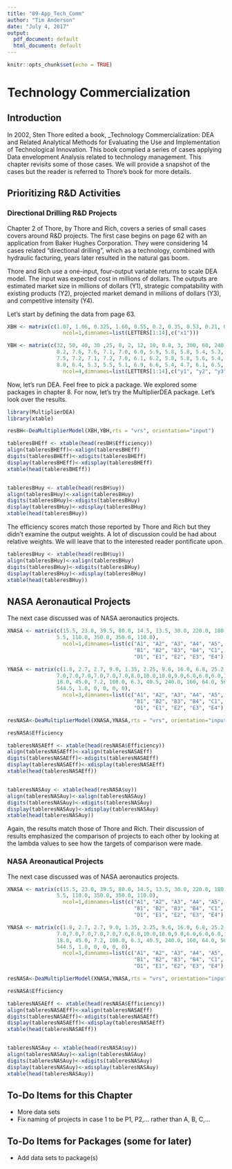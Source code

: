 ```yaml
---
title: "09-App_Tech_Comm"
author: "Tim Anderson"
date: "July 4, 2017"
output:
  pdf_document: default
  html_document: default
---
```


```r
knitr::opts_chunk$set(echo = TRUE)
```

# Technology Commercialization 

## Introduction

In 2002, Sten Thore edited a book, _Technology Commercialization:  DEA and Related Analytical Methods for Evaluating the Use and Implementation of Technological Innovation.  This book complied a series of cases applying Data envelopment Analysis related to technology management.  This chapter revisits some of those cases. We will provide a snapshot of the cases but the reader is referred to Thore's book for more details.  

## Prioritizing R&D Activities

### Directional Drilling R&D Projects

Chapter 2 of Thore, by Thore and Rich, covers a series of small cases covers around R&D projects.  The first case begins on page 62 with an application from Baker Hughes Corporation.  They were considering 14 cases related "directional drilling", which as a technology, combined with hydraulic facturing, years later resulted in the natural gas boom.  

Thore and Rich use a one-input, four-output variable returns to scale DEA model.  The input was expected cost in millions of dollars.  The outputs are estimated market size in millions of dollars (Y1), strategic compatability with existing products (Y2), projected market demand in millions of dollars (Y3), and competitive intensity (Y4).  

Let's start by defining the data from page 63.  

```r

XBH <- matrix(c(1.07, 1.06, 0.325, 1.60, 0.55, 0.2, 0.35, 0.53, 0.21, 0.16, 0.07, 1.95, 5.59, 3.10),
                  ncol=1,dimnames=list(LETTERS[1:14],c("x1")))

YBH <- matrix(c(32, 50, 40, 30 ,25, 8, 2, 12, 10, 0.8, 3, 300, 60, 240,
                8.2, 7.6, 7.6, 7.1, 7.0, 6.0, 5.9, 5.8, 5.8, 5.4, 5.3, 6.8, 6.2, 6.2,
                7.5, 7.2, 7.1, 7.2, 7.0, 6.1, 6.2, 5.8, 5.8, 5.6, 5.4, 6.1, 6.9, 6.6,
                8.0, 6.4, 5.3, 5.5, 5.1, 6.9, 6.6, 5.4, 4.7, 6.1, 6.5, 6.4, 6.8, 7.1),
                  ncol=4,dimnames=list(LETTERS[1:14],c("y1", "y2", "y3", "y4")))

```

Now, let's run DEA.  Feel free to pick a package.  We explored some packages in chapter 8.  For now, let's try the MultiplierDEA package.  Let's look over the results.

```r
library(MultiplierDEA)
library(xtable)

resBH<-DeaMultiplierModel(XBH,YBH,rts = "vrs", orientation="input")

tableresBHEff <- xtable(head(resBH$Efficiency))
align(tableresBHEff)<-xalign(tableresBHEff)
digits(tableresBHEff)<-xdigits(tableresBHEff)
display(tableresBHEff)<-xdisplay(tableresBHEff)
xtable(head(tableresBHEff))


tableresBHuy <- xtable(head(resBH$uy))
align(tableresBHuy)<-xalign(tableresBHuy)
digits(tableresBHuy)<-xdigits(tableresBHuy)
display(tableresBHuy)<-xdisplay(tableresBHuy)
xtable(head(tableresBHuy))

```

The efficiency scores match those reported by Thore and Rich but they didn't examine the output weights.  A lot of discussion could be had about relative weights.  We will leave that to the interested reader pontificate upon.

```r

tableresBHuy <- xtable(head(resBH$uy))
align(tableresBHuy)<-xalign(tableresBHuy)
digits(tableresBHuy)<-xdigits(tableresBHuy)
display(tableresBHuy)<-xdisplay(tableresBHuy)
xtable(head(tableresBHuy))

```

## NASA Aeronautical Projects 

The next case discussed was of NASA aeronautics projects.  

```r

XNASA <- matrix(c(15.5, 23.0, 39.5, 80.0, 14.5, 13.5, 30.0, 220.0, 180.0, 980.0, 1050.0, 15.0, 40.0,
                5.5, 110.0, 350.0, 350.0, 110.0),
                  ncol=1,dimnames=list(c("A1", "A2", "A3", "A4", "A5", "A6",
                                         "B1", "B2", "B3", "B4", "C1", "C2", "C3",
                                         "D1", "E1", "E2", "E3", "E4"),c("x1")))

YNASA <- matrix(c(1.8, 2.7, 2.7, 9.0, 1.35, 2.25, 9.6, 16.0, 6.8, 25.2, 20.7, 4.5, 19.8, 0.75, 0, 0, 0, 0,
                7.0,7.0,7.0,7.0,7.0,7.0,8.0,10.0,10.0,9.0,6.0,6.0,6.0,10.0,8.0,8.0,8.0,8.0,
                18.0, 45.0, 7.2, 108.0, 6.3, 40.5, 240.0, 160, 64.0, 560.0, 1170.0, 18.0,
                544.5, 1.0, 0, 0, 0, 0),
                  ncol=3,dimnames=list(c("A1", "A2", "A3", "A4", "A5", "A6",
                                         "B1", "B2", "B3", "B4", "C1", "C2", "C3",
                                         "D1", "E1", "E2", "E3", "E4"),c("y1", "y2", "y3")))

```


```r

resNASA<-DeaMultiplierModel(XNASA,YNASA,rts = "vrs", orientation="input")

resNASA$Efficiency

tableresNASAEff <- xtable(head(resNASA$Efficiency))
align(tableresNASAEff)<-xalign(tableresNASAEff)
digits(tableresNASAEff)<-xdigits(tableresNASAEff)
display(tableresNASAEff)<-xdisplay(tableresNASAEff)
xtable(head(tableresNASAEff))


tableresNASAuy <- xtable(head(resNASA$uy))
align(tableresNASAuy)<-xalign(tableresNASAuy)
digits(tableresNASAuy)<-xdigits(tableresNASAuy)
display(tableresNASAuy)<-xdisplay(tableresNASAuy)
xtable(head(tableresNASAuy))

```

Again, the results match those of Thore and Rich.  Their discussion of results emphasized the comparison of projects to each other by looking at the lambda values to see how the targets of comparison were made.

### NASA Areonautical Projects 

The next case discussed was of NASA aeronautics projects.  

```r

XNASA <- matrix(c(15.5, 23.0, 39.5, 80.0, 14.5, 13.5, 30.0, 220.0, 180.0, 980.0, 1050.0, 15.0, 40.0,
                5.5, 110.0, 350.0, 350.0, 110.0),
                  ncol=1,dimnames=list(c("A1", "A2", "A3", "A4", "A5", "A6",
                                         "B1", "B2", "B3", "B4", "C1", "C2", "C3",
                                         "D1", "E1", "E2", "E3", "E4"),c("x1")))

YNASA <- matrix(c(1.8, 2.7, 2.7, 9.0, 1.35, 2.25, 9.6, 16.0, 6.8, 25.2, 20.7, 4.5, 19.8, 0.75, 0, 0, 0, 0,
                7.0,7.0,7.0,7.0,7.0,7.0,8.0,10.0,10.0,9.0,6.0,6.0,6.0,10.0,8.0,8.0,8.0,8.0,
                18.0, 45.0, 7.2, 108.0, 6.3, 40.5, 240.0, 160, 64.0, 560.0, 1170.0, 18.0,
                544.5, 1.0, 0, 0, 0, 0),
                  ncol=3,dimnames=list(c("A1", "A2", "A3", "A4", "A5", "A6",
                                         "B1", "B2", "B3", "B4", "C1", "C2", "C3",
                                         "D1", "E1", "E2", "E3", "E4"),c("y1", "y2", "y3")))

```


```r

resNASA<-DeaMultiplierModel(XNASA,YNASA,rts = "vrs", orientation="input")

resNASA$Efficiency

tableresNASAEff <- xtable(head(resNASA$Efficiency))
align(tableresNASAEff)<-xalign(tableresNASAEff)
digits(tableresNASAEff)<-xdigits(tableresNASAEff)
display(tableresNASAEff)<-xdisplay(tableresNASAEff)
xtable(head(tableresNASAEff))


tableresNASAuy <- xtable(head(resNASA$uy))
align(tableresNASAuy)<-xalign(tableresNASAuy)
digits(tableresNASAuy)<-xdigits(tableresNASAuy)
display(tableresNASAuy)<-xdisplay(tableresNASAuy)
xtable(head(tableresNASAuy))

```



## To-Do Items for this Chapter
* More data sets
* Fix naming of projects in case 1 to be P1, P2,... rather than A, B, C,...


## To-Do Items for Packages (some for later)
* Add data sets to package(s)